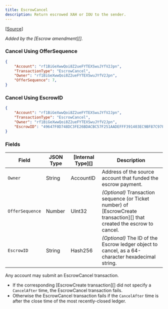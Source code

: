 ```yaml
---
title: EscrowCancel
description: Return escrowed XAH or IOU to the sender.
---
```

\[[Source](https://github.com/Xahau/xahaud/blob/dev/src/ripple/app/tx/impl/URIToken.cpp)]

_Added by the \[Escrow amendment]\[]._

### Cancel Using OfferSequence

```json
{
    "Account": "rf1BiGeXwwQoi8Z2ueFYTEXSwuJYfV2Jpn",
    "TransactionType": "EscrowCancel",
    "Owner": "rf1BiGeXwwQoi8Z2ueFYTEXSwuJYfV2Jpn",
    "OfferSequence": 7,
}
```

### Cancel Using EscrowID

```json
{
    "Account": "rf1BiGeXwwQoi8Z2ueFYTEXSwuJYfV2Jpn",
    "TransactionType": "EscrowCancel",
    "Owner": "rf1BiGeXwwQoi8Z2ueFYTEXSwuJYfV2Jpn",
    "EscrowID": "49647F0D748DC3FE26BDACBC57F251AADEFFF391403EC9BF87C97F67E9977FB0",
}
```

### Fields

| Field           | JSON Type | \[Internal Type]\[] | Description                                                                                                               |
| --------------- | --------- | ------------------- | ------------------------------------------------------------------------------------------------------------------------- |
| `Owner`         | String    | AccountID           | Address of the source account that funded the escrow payment.                                                             |
| `OfferSequence` | Number    | UInt32              | _(Optional)_ Transaction sequence (or Ticket number) of \[EscrowCreate transaction]\[] that created the escrow to cancel. |
| `EscrowID`      | String    | Hash256             | _(Optional)_ The ID of the Escrow ledger object to cancel, as a 64-character hexadecimal string.                          |

Any account may submit an EscrowCancel transaction.

* If the corresponding \[EscrowCreate transaction]\[] did not specify a `CancelAfter` time, the EscrowCancel transaction fails.
* Otherwise the EscrowCancel transaction fails if the `CancelAfter` time is after the close time of the most recently-closed ledger.
